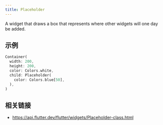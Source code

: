 ```yaml
---
title: Placeholder
---
```


A widget that draws a box that represents where other widgets will one day be added.

## 示例

```dart liveslice=Placeholder
Container(
  width: 200,
  height: 200,
  color: Colors.white,
  child: Placeholder(
    color: Colors.blue[50],
  ),
)
```

## 相关链接

- https://api.flutter.dev/flutter/widgets/Placeholder-class.html
